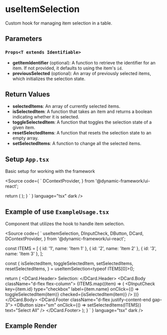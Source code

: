 
<Meta title="Design System/Utils/Hooks/useItemSelection" />

# useItemSelection
Custom hook for managing item selection in a table.

## Parameters

### `Props<T extends Identifiable>`

- **getItemIdentifier** (optional): A function to retrieve the identifier for an item. If not provided, it defaults to using the item's `id`.
- **previousSelected** (optional): An array of previously selected items, which initializes the selection state.

## Return Values

- **selectedItems**: An array of currently selected items.
- **isSelectedItem**: A function that takes an item and returns a boolean indicating whether it is selected.
- **toggleSelectedItem**: A function that toggles the selection state of a given item.
- **resetSelectedItems**: A function that resets the selection state to an empty array.
- **setSelectedItems**: A function to change all the selected items.

## Setup `App.tsx`

Basic setup for working with the framework

<Source
  code={
    `
  DContextProvider,
} from '@dynamic-framework/ui-react';


  return (
    <DContextProvider>
      <ExampleOfUse />
    </DContextProvider>
  );
}
`
}
  language="tsx"
  dark
/>

## Example of use `ExampleUsage.tsx`

Component that utilizes the hook to handle item selection.

<Source
  code={
    `
  useItemSelection,
  DInputCheck,
  DButton,
  DCard,
  DContextProvider,
} from '@dynamic-framework/ui-react';

const ITEMS = [
  { id: '1', name: 'Item 1' },
  { id: '2', name: 'Item 2' },
  { id: '3', name: 'Item 3' },
];

  const {
    isSelectedItem,
    toggleSelectedItem,
    setSelectedItems,
    resetSelectedItems,
  } = useItemSelection<typeof ITEMS[0]>();

  return (
    <DCard>
      <DCard.Header>
        Selection:
      </DCard.Header>
      <DCard.Body className="d-flex flex-column">
        {ITEMS.map((item) => (
          <DInputCheck
            key={item.id}
            type="checkbox"
            label={item.name}
            onClick={() => toggleSelectedItem(item)}
            checked={isSelectedItem(item)}
          />
        ))}
      </DCard.Body>
      <DCard.Footer className="d-flex justify-content-end gap-3">
        <DButton size="sm" onClick={() => setSelectedItems(ITEMS)} text="Select All" />
        <DButton size="sm" onClick={resetSelectedItems} text="Reset" />
      </DCard.Footer>
    </DCard>
  );
}
`
  }
  language="tsx"
  dark
/>

## Example Render

<Unstyled>
  <ExampleRoot />
</Unstyled>

